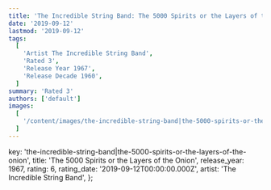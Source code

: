 ```yaml
---
title: 'The Incredible String Band: The 5000 Spirits or the Layers of the Onion (1967)'
date: '2019-09-12'
lastmod: '2019-09-12'
tags:
  [
    'Artist The Incredible String Band',
    'Rated 3',
    'Release Year 1967',
    'Release Decade 1960',
  ]
summary: 'Rated 3'
authors: ['default']
images:
  [
    '/content/images/the-incredible-string-band|the-5000-spirits-or-the-layers-of-the-onion.jpg',
  ]
---
```


  key: 'the-incredible-string-band|the-5000-spirits-or-the-layers-of-the-onion',
  title: 'The 5000 Spirits or the Layers of the Onion',
  release_year: 1967,
  rating: 6,
  rating_date: '2019-09-12T00:00:00.000Z',
  artist: 'The Incredible String Band',
};

<MusicRating data={data} />
